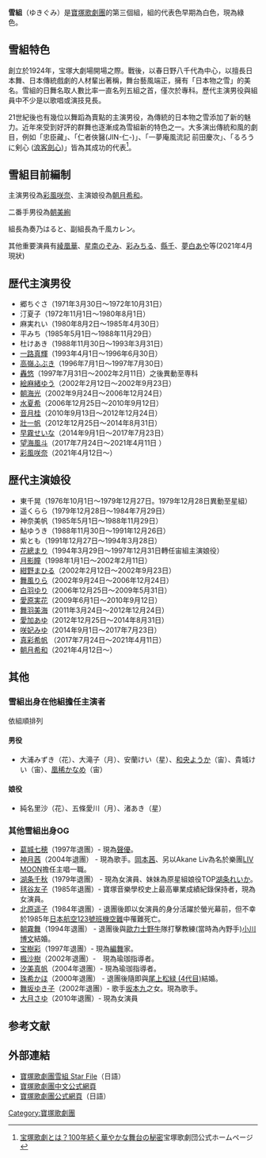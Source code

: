 '''雪組'''（ゆきぐみ）是[[寶塚歌劇團|寶塚歌劇團]]的第三個組，組的代表色早期為白色，現為綠色。

==雪組特色==
創立於1924年，宝塚大劇場開場之際。戰後，以春日野八千代為中心，以擅長日本舞、日本傳統戲劇的人材輩出著稱，舞台藝風端正，擁有「日本物之雪」的美名。雪組的日舞名取人數比率一直名列五組之首，僅次於專科。歷代主演男役與組員中不少是以歌唱或演技見長。

21世紀後也有幾位以舞蹈為賣點的主演男役，為傳統的日本物之雪添加了新的魅力。近年來受到好評的群舞也逐漸成為雪組新的特色之一。大多演出傳統和風的劇目，例如「忠臣藏」、「仁者俠醫(JIN-仁-)」、「一夢庵風流記 前田慶次」、「るろうに剣心 ([[浪客劍心|浪客劍心]])」皆為其成功的代表<ref>[https://kageki.hankyu.co.jp/fun/about_takarazuka.html 宝塚歌劇とは？100年続く華やかな舞台の秘密]宝塚歌劇団公式ホームページ</ref>。

==雪組目前編制==
主演男役為[[彩風咲奈|彩風咲奈]]、主演娘役為[[朝月希和|朝月希和]]。

二番手男役為[[朝美絢|朝美絢]]

組長為奏乃はると、副組長為千風カレン。 

其他重要演員有[[綾凰華|綾凰華]]、[[星南のぞみ|星南のぞみ]]、[[彩みちる|彩みちる]]、[[縣千|縣千]]、[[夢白あや|夢白あや]]等(2021年4月現狀)

== 歴代主演男役 ==
* 郷ちぐさ（1971年3月30日～1972年10月31日）
* 汀夏子（1972年11月1日～1980年8月1日）
* 麻実れい（1980年8月2日～1985年4月30日）
* 平みち（1985年5月1日～1988年11月29日）
* 杜けあき（1988年11月30日～1993年3月31日）
* [[一路真輝|一路真輝]]（1993年4月1日～1996年6月30日）
* [[高嶺ふぶき|高嶺ふぶき]]（1996年7月1日～1997年7月30日）
* [[轟悠|轟悠]]（1997年7月31日～2002年2月11日）之後異動至専科
* [[絵麻緒ゆう|絵麻緒ゆう]]（2002年2月12日～2002年9月23日）
* [[朝海光|朝海光]]（2002年9月24日～2006年12月24日）
* [[水夏希|水夏希]]（2006年12月25日～2010年9月12日）
* [[音月桂|音月桂]]（2010年9月13日～2012年12月24日）
* [[壮一帆|壯一帆]]（2012年12月25日～2014年8月31日）
* [[早霧せいな|早霧せいな]]（2014年9月1日～2017年7月23日）
* [[望海風斗|望海風斗]]（2017年7月24日～2021年4月11日 ）
*[[彩風咲奈|彩風咲奈]]（2021年4月12日～）

== 歴代主演娘役 ==
* 東千晃（1976年10月1日～1979年12月27日。1979年12月28日異動至星組）
* 遥くらら（1979年12月28日～1984年7月29日）
* 神奈美帆（1985年5月1日～1988年11月29日）
* 鮎ゆうき（1988年11月30日～1991年12月26日）
* 紫とも（1991年12月27日～1994年3月28日）
* [[花總真理|花總まり]]（1994年3月29日～1997年12月31日轉任宙組主演娘役）
* [[月影瞳|月影瞳]]（1998年1月1日～2002年2月11日）
* [[紺野まひる|紺野まひる]]（2002年2月12日～2002年9月23日）
* [[舞風りら|舞風りら]]（2002年9月24日～2006年12月24日）
* [[白羽優理|白羽ゆり]]（2006年12月25日～2009年5月31日）
* [[愛原實花|愛原実花]]（2009年6月1日～2010年9月12日）
* [[舞羽美海|舞羽美海]]（2011年3月24日～2012年12月24日）
* [[愛加あゆ|愛加あゆ]]（2012年12月25日～2014年8月31日）
* [[咲妃みゆ|咲妃みゆ]]（2014年9月1日～2017年7月23日）
* [[真彩希帆|真彩希帆]] （2017年7月24日～2021年4月11日）
*[[朝月希和|朝月希和]]（2021年4月12日～）

==其他==
===雪組出身在他組擔任主演者===
依組順排列
====男役====
*大浦みずき（花）、大滝子（月）、安蘭けい（星）、[[和央ようか|和央ようか]]（宙）、貴城けい（宙）、[[凰稀かなめ|凰稀かなめ]]（宙）

====娘役====
*純名里沙（花）、五條愛川（月）、渚あき（星）

===其他雪組出身OG===
* [[葛城七穂|葛城七穂]]（1997年退團）- 現為[[聲優|聲優]]。
* [[神月茜|神月茜]]（2004年退團） - 現為歌手。[[岡本茜|岡本茜]]、另以Akane Liv為名於樂團[[LIV_MOON|LIV MOON]]擔任主唱一職。
* [[湖条千秋|湖条千秋]]（1979年退團） - 現為女演員、妹妹為原星組娘役TOP[[湖条れいか|湖条れいか]]。
* [[毬谷友子|毬谷友子]]（1985年退團）- 寶塚音樂學校史上最高畢業成績紀錄保持者，現為女演員。
* [[北原遥子|北原遥子]]（1984年退團）- 退團後即以女演員的身分活躍於螢光幕前，但不幸於1985年[[日本航空123號班機空難|日本航空123號班機空難]]中罹難死亡。
* [[朝霧舞|朝霧舞]]（1994年退團） - 退團後與[[歐力士野牛|歐力士野牛]]隊打擊教練(當時為內野手)[[小川博文|小川博文]]結婚。
* [[AYAKO|宝樹彩]]（1997年退團）- 現為[[編舞|編舞]]家。
* [[楓沙樹|楓沙樹]]（2002年退團）-　現為瑜珈指導者。
* [[汐美真帆|汐美真帆]]（2004年退團）- 現為瑜珈指導者。
* [[珠希かほ|珠希かほ]]（2000年退團） - 退團後隨即與[[尾上松緑_(4代目)|尾上松緑 (4代目)]]結婚。
* [[舞坂ゆき子|舞坂ゆき子]]（2002年退團）- 歌手[[坂本九|坂本九]]之女。現為歌手。
* [[大月さゆ|大月さゆ]]（2010年退團）- 現為女演員

==参考文献==
<div class="references-small">
<references />
</div>

==外部連結==
*[http://kageki.hankyu.co.jp/star/snow.html 寶塚歌劇團雪組 Star File]（日語）
*[http://takarazukarevue.tw/index.html 寶塚歌劇團中文公式網頁]
*[http://kageki.hankyu.co.jp/ 寶塚歌劇團公式網頁]（日語）


{{寶塚歌劇團}}

[[Category:寶塚歌劇團|Category:寶塚歌劇團]]